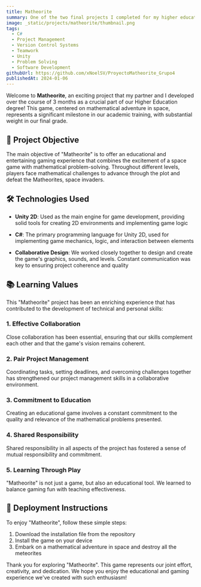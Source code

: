 ```yaml
---
title: Matheorite
summary: One of the two final projects I completed for my higher education degree
image: _static/projects/matheorite/thumbnail.png
tags:
  - C#
  - Project Management
  - Version Control Systems
  - Teamwork
  - Unity
  - Problem Solving
  - Software Development
githubUrl: https://github.com/xNoelSV/ProyectoMatheorite_Grupo4
publishedAt: 2024-01-06
---
```


Welcome to **Matheorite**, an exciting project that my partner and I developed over the course of 3 months as a crucial part of our Higher Education degree! This game, centered on mathematical adventure in space, represents a significant milestone in our academic training, with substantial weight in our final grade.

## 🎯 Project Objective

The main objective of "Matheorite" is to offer an educational and entertaining gaming experience that combines the excitement of a space game with mathematical problem-solving. Throughout different levels, players face mathematical challenges to advance through the plot and defeat the Matheorites, space invaders.

## 🛠 Technologies Used

- **Unity 2D**: Used as the main engine for game development, providing solid tools for creating 2D environments and implementing game logic

- **C#**: The primary programming language for Unity 2D, used for implementing game mechanics, logic, and interaction between elements

- **Collaborative Design**: We worked closely together to design and create the game's graphics, sounds, and levels. Constant communication was key to ensuring project coherence and quality

## 📚 Learning Values

This "Matheorite" project has been an enriching experience that has contributed to the development of technical and personal skills:

### 1. Effective Collaboration

Close collaboration has been essential, ensuring that our skills complement each other and that the game's vision remains coherent.

### 2. Pair Project Management

Coordinating tasks, setting deadlines, and overcoming challenges together has strengthened our project management skills in a collaborative environment.

### 3. Commitment to Education

Creating an educational game involves a constant commitment to the quality and relevance of the mathematical problems presented.

### 4. Shared Responsibility

Shared responsibility in all aspects of the project has fostered a sense of mutual responsibility and commitment.

### 5. Learning Through Play

"Matheorite" is not just a game, but also an educational tool. We learned to balance gaming fun with teaching effectiveness.

## 🚀 Deployment Instructions

To enjoy "Matheorite", follow these simple steps:

1. Download the installation file from the repository
2. Install the game on your device
3. Embark on a mathematical adventure in space and destroy all the meteorites

Thank you for exploring "Matheorite". This game represents our joint effort, creativity, and dedication. We hope you enjoy the educational and gaming experience we've created with such enthusiasm!
